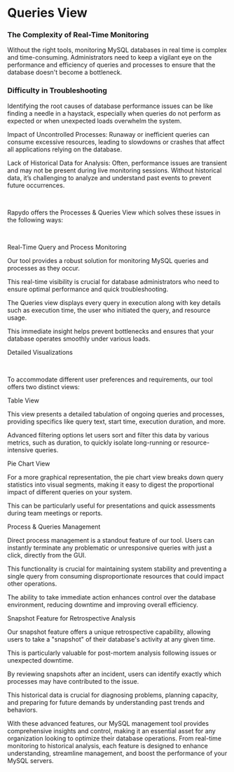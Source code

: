 # Queries View


### The Complexity of Real-Time Monitoring 
Without the right tools, monitoring MySQL databases in real time is complex and time-consuming. 
Administrators need to keep a vigilant eye on the performance and efficiency of queries and processes to ensure that the database doesn't become a bottleneck.

### Difficulty in Troubleshooting 
Identifying the root causes of database performance issues can be like finding a needle in a haystack, especially when queries do not perform as expected or when unexpected loads overwhelm the system.

Impact of Uncontrolled Processes: Runaway or inefficient queries can consume excessive resources, leading to slowdowns or crashes that affect all applications relying on the database.

Lack of Historical Data for Analysis: Often, performance issues are transient and may not be present during live monitoring sessions. Without historical data, it’s challenging to analyze and understand past events to prevent future occurrences.
‍

‍

Rapydo offers the Processes & Queries View which solves these issues in the following ways:

‍

Real-Time Query and Process Monitoring


Our tool provides a robust solution for monitoring MySQL queries and processes as they occur.

This real-time visibility is crucial for database administrators who need to ensure optimal performance and quick troubleshooting.

The Queries view displays every query in execution along with key details such as execution time, the user who initiated the query, and resource usage.

This immediate insight helps prevent bottlenecks and ensures that your database operates smoothly under various loads.
‍

Detailed Visualizations

‍

To accommodate different user preferences and requirements, our tool offers two distinct views:


Table View

This view presents a detailed tabulation of ongoing queries and processes, providing specifics like query text, start time, execution duration, and more.

Advanced filtering options let users sort and filter this data by various metrics, such as duration, to quickly isolate long-running or resource-intensive queries.

Pie Chart View

For a more graphical representation, the pie chart view breaks down query statistics into visual segments, making it easy to digest the proportional impact of different queries on your system.

This can be particularly useful for presentations and quick assessments during team meetings or reports.
‍

Process & Queries Management


Direct process management is a standout feature of our tool. Users can instantly terminate any problematic or unresponsive queries with just a click, directly from the GUI.

This functionality is crucial for maintaining system stability and preventing a single query from consuming disproportionate resources that could impact other operations.

The ability to take immediate action enhances control over the database environment, reducing downtime and improving overall efficiency.
‍

Snapshot Feature for Retrospective Analysis


Our snapshot feature offers a unique retrospective capability, allowing users to take a "snapshot" of their database's activity at any given time.

This is particularly valuable for post-mortem analysis following issues or unexpected downtime.

By reviewing snapshots after an incident, users can identify exactly which processes may have contributed to the issue.

This historical data is crucial for diagnosing problems, planning capacity, and preparing for future demands by understanding past trends and behaviors.
‍

With these advanced features, our MySQL management tool provides comprehensive insights and control, making it an essential asset for any organization looking to optimize their database operations.
From real-time monitoring to historical analysis, each feature is designed to enhance understanding, streamline management, and boost the performance of your MySQL servers.